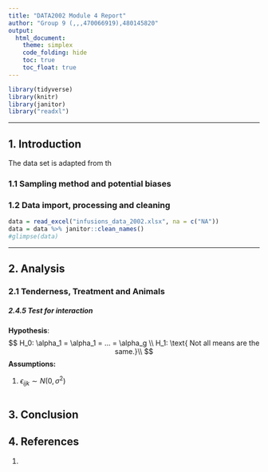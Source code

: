 ```yaml
---
title: "DATA2002 Module 4 Report"
author: "Group 9 (,,,470066919),480145820"
output: 
  html_document:
    theme: simplex
    code_folding: hide
    toc: true
    toc_float: true
---
```


```r
library(tidyverse)
library(knitr)
library(janitor)
library("readxl")
```

***

## 1. Introduction


The data set is adapted from th  

### 1.1 Sampling method and potential biases



### 1.2 Data import, processing and cleaning



```r
data = read_excel("infusions_data_2002.xlsx", na = c("NA"))
data = data %>% janitor::clean_names()
#glimpse(data)
```

***
## 2. Analysis
### 2.1 Tenderness, Treatment and Animals 
##### 2.4.5 Test for interaction

**Hypothesis**:
$$
H_0: \alpha_1 = \alpha_1 = ... = \alpha_g \\
H_1:  \text{ Not all means are the same.}\\
$$
**Assumptions:**
<ol>
<li>$\epsilon_{ijk} \sim N(0, \sigma^2)$</li>
</ol>

```r

```

## 3. Conclusion


## 4. References
<ol>
<li>  </li>
</ol> 

